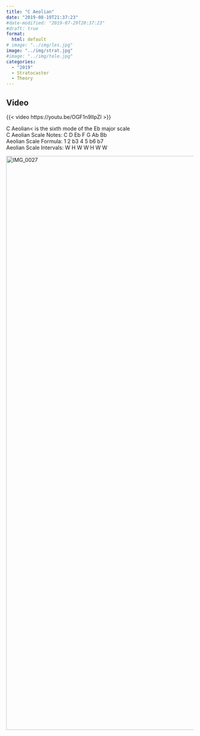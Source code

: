 ```yaml
---
title: "C Aeolian"
date: "2019-08-19T21:37:23"
#date-modified: "2019-07-29T20:37:23"
#draft: true
format: 
  html: default
# image: "../img/les.jpg"
image: "../img/strat.jpg"
#image: "../img/tele.jpg"
categories:
  - "2019"
  - Stratocaster
  - Theory
---
```


## Video

{{< video https://youtu.be/OGF1n9lIpZI >}}

C Aeolian< is the sixth mode of the Eb major scale\
C Aeolian Scale Notes: C D Eb F G Ab Bb\
Aeolian Scale Formula: 1 2 b3 4 5 b6 b7\
Aeolian Scale Intervals: W H W W H W W

<img class="alignnone size-full wp-image-175" src="https://thedeepkeel.files.wordpress.com/2019/05/img_0027.jpg" alt="IMG_0027" width="2049" height="1537" />